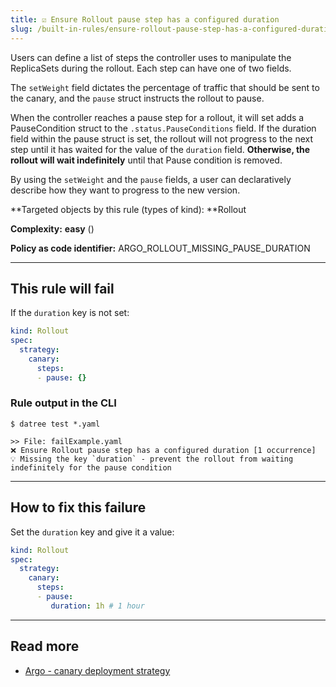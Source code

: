 ```yaml
---
title: ☑️ Ensure Rollout pause step has a configured duration
slug: /built-in-rules/ensure-rollout-pause-step-has-a-configured-duration
---
```



Users can define a list of steps the controller uses to manipulate the ReplicaSets during the rollout. Each step can have one of two fields.

The `setWeight` field dictates the percentage of traffic that should be sent to the canary, and the `pause` struct instructs the rollout to pause.

When the controller reaches a pause step for a rollout, it will set adds a PauseCondition struct to the `.status.PauseConditions` field. If the duration field within the pause struct is set, the rollout will not progress to the next step until it has waited for the value of the `duration` field. **Otherwise, the rollout will wait indefinitely** until that Pause condition is removed.

By using the `setWeight` and the `pause` fields, a user can declaratively describe how they want to progress to the new version.

**Targeted objects by this rule (types of kind): **Rollout

**Complexity:** **easy** (<Complexity/>)

**Policy as code identifier:** ARGO_ROLLOUT_MISSING_PAUSE_DURATION

---

## This rule will fail

If the `duration` key is not set:

```yaml
kind: Rollout
spec:
  strategy:
    canary:
      steps:
      - pause: {}
```

### Rule output in the CLI

```terminal
$ datree test *.yaml

>> File: failExample.yaml
❌ Ensure Rollout pause step has a configured duration [1 occurrence]
💡 Missing the key `duration` - prevent the rollout from waiting indefinitely for the pause condition
```

---

## How to fix this failure

Set the `duration` key and give it a value:

```yaml
kind: Rollout
spec:
  strategy:
    canary:
      steps:
      - pause:
         duration: 1h # 1 hour
```

---

## Read more

- [Argo - canary deployment strategy](https://argoproj.github.io/argo-rollouts/features/canary/#overview)
